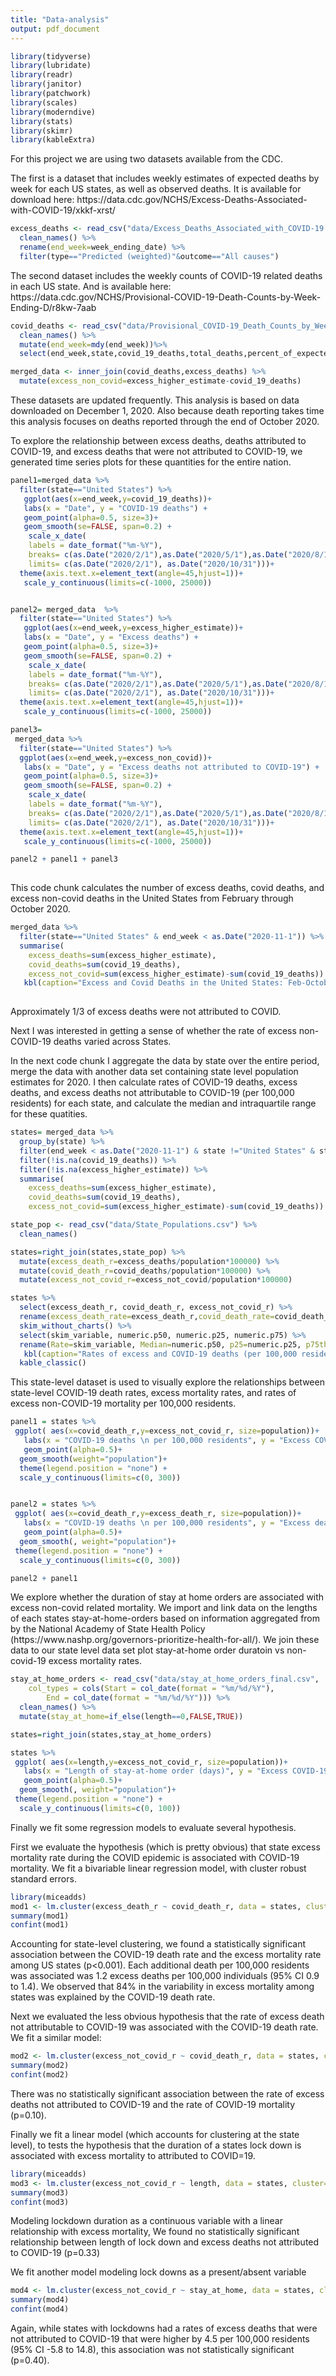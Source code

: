 ```yaml
---
title: "Data-analysis"
output: pdf_document
---
```


```r
library(tidyverse)
library(lubridate)
library(readr)
library(janitor)
library(patchwork)
library(scales)
library(moderndive)
library(stats)
library(skimr)
library(kableExtra)

```

For this project we are using two datasets available from the CDC. 

The first is a dataset that includes weekly estimates of expected deaths by week for each US states, as well as observed deaths. It is available for download here:
https://data.cdc.gov/NCHS/Excess-Deaths-Associated-with-COVID-19/xkkf-xrst/

```r
excess_deaths <- read_csv("data/Excess_Deaths_Associated_with_COVID-19.csv") %>% 
  clean_names() %>% 
  rename(end_week=week_ending_date) %>% 
  filter(type=="Predicted (weighted)"&outcome=="All causes") 
```    

The second dataset includes the weekly counts of COVID-19 related deaths in each US state. And is available here: https://data.cdc.gov/NCHS/Provisional-COVID-19-Death-Counts-by-Week-Ending-D/r8kw-7aab

```r
covid_deaths <- read_csv("data/Provisional_COVID-19_Death_Counts_by_Week_Ending_Date_and_State.csv") %>% 
  clean_names() %>%
  mutate(end_week=mdy(end_week))%>%
  select(end_week,state,covid_19_deaths,total_deaths,percent_of_expected_deaths,pneumonia_deaths, pneumonia_and_covid_19_deaths, influenza_deaths, pneumonia_influenza_or_covid_19_deaths) 

merged_data <- inner_join(covid_deaths,excess_deaths) %>% 
  mutate(excess_non_covid=excess_higher_estimate-covid_19_deaths)


```

These datasets are updated frequently. This analysis is based on data downloaded on December 1, 2020. Also because death reporting takes time this analysis focuses on deaths reported through the end of October 2020.


To explore the relationship between excess deaths, deaths attributed to COVID-19, and excess deaths that were not attributed to COVID-19, we generated time series plots for these quantities for the entire nation. 

```r

panel1=merged_data %>% 
  filter(state=="United States") %>% 
   ggplot(aes(x=end_week,y=covid_19_deaths))+
   labs(x = "Date", y = "COVID-19 deaths") +
   geom_point(alpha=0.5, size=3)+
   geom_smooth(se=FALSE, span=0.2) +
    scale_x_date(
    labels = date_format("%m-%Y"),
    breaks= c(as.Date("2020/2/1"),as.Date("2020/5/1"),as.Date("2020/8/1"), as.Date("2020/11/1")),
    limits= c(as.Date("2020/2/1"), as.Date("2020/10/31")))+
  theme(axis.text.x=element_text(angle=45,hjust=1))+
   scale_y_continuous(limits=c(-1000, 25000))


panel2= merged_data  %>% 
  filter(state=="United States") %>% 
   ggplot(aes(x=end_week,y=excess_higher_estimate))+
   labs(x = "Date", y = "Excess deaths") +
   geom_point(alpha=0.5, size=3)+
   geom_smooth(se=FALSE, span=0.2) +
    scale_x_date(
    labels = date_format("%m-%Y"),
    breaks= c(as.Date("2020/2/1"),as.Date("2020/5/1"),as.Date("2020/8/1"), as.Date("2020/11/1")),
    limits= c(as.Date("2020/2/1"), as.Date("2020/10/31")))+
  theme(axis.text.x=element_text(angle=45,hjust=1))+
   scale_y_continuous(limits=c(-1000, 25000))

panel3=
 merged_data %>%
  filter(state=="United States") %>% 
  ggplot(aes(x=end_week,y=excess_non_covid))+
   labs(x = "Date", y = "Excess deaths not attributed to COVID-19") +
   geom_point(alpha=0.5, size=3)+
   geom_smooth(se=FALSE, span=0.2) +
    scale_x_date(
    labels = date_format("%m-%Y"),
    breaks= c(as.Date("2020/2/1"),as.Date("2020/5/1"),as.Date("2020/8/1"), as.Date("2020/11/1")),
    limits= c(as.Date("2020/2/1"), as.Date("2020/10/31")))+
  theme(axis.text.x=element_text(angle=45,hjust=1))+
   scale_y_continuous(limits=c(-1000, 25000))

panel2 + panel1 + panel3
   
```
This code chunk calculates the number of excess deaths, covid deaths, and excess non-covid deaths in the United States from February through October 2020.

```r
merged_data %>% 
  filter(state=="United States" & end_week < as.Date("2020-11-1")) %>% 
  summarise(
    excess_deaths=sum(excess_higher_estimate),
    covid_deaths=sum(covid_19_deaths),
    excess_not_covid=sum(excess_higher_estimate)-sum(covid_19_deaths)) %>% 
   kbl(caption="Excess and Covid Deaths in the United States: Feb-October, 2020", digits = 1) %>% kable_classic()
  
```
Approximately 1/3 of excess deaths were not attributed to COVID.


Next I was interested in getting a sense of whether the rate of excess non-COVID-19 deaths varied across States.

In the next code chunk I aggregate the data by state over the entire period, merge the data with another data set containing state level population estimates for 2020. I then calculate rates of COVID-19 deaths, excess deaths, and excess deaths not attributable to COVID-19 (per 100,000 residents) for each state, and calculate the median and intraquartile range for these quatities.

```r
states= merged_data %>% 
  group_by(state) %>% 
  filter(end_week < as.Date("2020-11-1") & state !="United States" & state!="New York City") %>% 
  filter(!is.na(covid_19_deaths)) %>% 
  filter(!is.na(excess_higher_estimate)) %>% 
  summarise(
    excess_deaths=sum(excess_higher_estimate),
    covid_deaths=sum(covid_19_deaths),
    excess_not_covid=sum(excess_higher_estimate)-sum(covid_19_deaths)) 

state_pop <- read_csv("data/State_Populations.csv") %>% 
  clean_names()

states=right_join(states,state_pop) %>% 
  mutate(excess_death_r=excess_deaths/population*100000) %>% 
  mutate(covid_death_r=covid_deaths/population*100000) %>% 
  mutate(excess_not_covid_r=excess_not_covid/population*100000)

states %>% 
  select(excess_death_r, covid_death_r, excess_not_covid_r) %>% 
  rename(excess_death_rate=excess_death_r,covid_death_rate=covid_death_r,excess_deaths_not_from_covid_rate=excess_not_covid_r) %>% 
  skim_without_charts() %>% 
  select(skim_variable, numeric.p50, numeric.p25, numeric.p75) %>% 
  rename(Rate=skim_variable, Median=numeric.p50, p25=numeric.p25, p75th=numeric.p75) %>% 
   kbl(caption="Rates of excess and COVID-19 deaths (per 100,000 residents) among US States and District of Columbia: Feb-October, 2020", digits = 1) %>% 
  kable_classic() 

```
This state-level dataset is used to visually explore the relationships between state-level COVID-19 death rates, excess mortality rates, and rates of excess non-COVID-19 mortality per 100,000 residents. 

```r

panel1 = states %>% 
 ggplot( aes(x=covid_death_r,y=excess_not_covid_r, size=population))+
   labs(x = "COVID-19 deaths \n per 100,000 residents", y = "Excess COVID-19 deaths not attributed\n to COVID-19 per 100,000 residents") +
   geom_point(alpha=0.5)+
  geom_smooth(weight="population")+
  theme(legend.position = "none") +
  scale_y_continuous(limits=c(0, 300))


panel2 = states %>% 
 ggplot( aes(x=covid_death_r,y=excess_death_r, size=population))+
   labs(x = "COVID-19 deaths \n per 100,000 residents", y = "Excess deaths \n per 100,000 residents") +
   geom_point(alpha=0.5)+
  geom_smooth(, weight="population")+
 theme(legend.position = "none") +
  scale_y_continuous(limits=c(0, 300))

panel2 + panel1
```

We explore whether the duration of stay at home orders are associated with excess non-covid related mortality. We import and link data on the lengths of each states stay-at-home-orders based on information aggregated from by the National Academy of State Health Policy (https://www.nashp.org/governors-prioritize-health-for-all/). We join these data to our state level data set plot stay-at-home order duratoin vs non-covid-19 excess mortality rates. 

```r
stay_at_home_orders <- read_csv("data/stay_at_home_orders_final.csv", 
    col_types = cols(Start = col_date(format = "%m/%d/%Y"), 
        End = col_date(format = "%m/%d/%Y"))) %>% 
  clean_names() %>% 
  mutate(stay_at_home=if_else(length==0,FALSE,TRUE))

states=right_join(states,stay_at_home_orders)

states %>% 
 ggplot( aes(x=length,y=excess_not_covid_r, size=population))+
   labs(x = "Length of stay-at-home order (days)", y = "Excess COVID-19 deaths not attributed\n to COVID-19 per 100,000 residents") +
   geom_point(alpha=0.5)+
  geom_smooth(, weight="population")+
 theme(legend.position = "none") +
  scale_y_continuous(limits=c(0, 100))

```

Finally we fit some regression models to evaluate several hypothesis.

First we evaluate the hypothesis (which is pretty obvious) that state excess mortality rate during the COVID epidemic is associated with COVID-19 mortality. We fit a bivariable linear regression model, with cluster robust standard errors.
```r
library(miceadds)
mod1 <- lm.cluster(excess_death_r ~ covid_death_r, data = states, cluster="state")
summary(mod1) 
confint(mod1) 
```

Accounting for state-level clustering, we found a statistically significant association between the COVID-19 death rate and the excess mortality rate among US states (p<0.001). Each additional death per 100,000 residents was associated was 1.2 excess deaths per 100,000 individuals (95% CI 0.9 to 1.4). We observed that 84% in the variability in excess mortality among states was explained by the COVID-19 death rate. 



Next we evaluated the less obvious hypothesis that the rate of excess death not attributable to COVID-19 was associated with the COVID-19 death rate. We fit a similar model:


```r

mod2 <- lm.cluster(excess_not_covid_r ~ covid_death_r, data = states, cluster="state")
summary(mod2) 
confint(mod2) 

```

There was no statistically significant association between the rate of excess deaths not attributed to COVID-19 and the rate of COVID-19 mortality (p=0.10).

Finally we fit a linear model (which accounts for clustering at the state level), to tests the hypothesis that the duration of a states lock down is associated with excess mortality to attributed to COVID=19.

```r
library(miceadds)
mod3 <- lm.cluster(excess_not_covid_r ~ length, data = states, cluster="state")
summary(mod3)
confint(mod3) 


```
Modeling lockdown duration as a continuous variable with a linear relationship with excess mortality, We found no statistically significant relationship between length of lock down and excess deaths not attributed to COVID-19 (p=0.33)

We fit another model modeling lock downs as a present/absent variable

```r
mod4 <- lm.cluster(excess_not_covid_r ~ stay_at_home, data = states, cluster="state")
summary(mod4)
confint(mod4) 


```
Again, while states with lockdowns had a rates of excess deaths that were not attributed to COVID-19 that were higher by 4.5 per 100,000 residents (95% CI -5.8 to 14.8), this association was not statistically significant (p=0.40).
